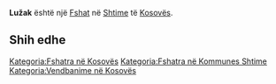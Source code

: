 {{Fshat në Kosovës
 | Emri                = Lužak
| srp_N_name = Lužak
| srp_N_FULL_NAME_RO = Lužak
| srp_N_FULL_NAME_ND_RO = Luzak
| srp_N_SORT_NAME_RG = LUZAK
| srp_N_FULL_NAME_RG = Lužak
| srp_N_FULL_NAME_ND_RG = Luzak
| std_V_name = Topilj
| std_V_FULL_NAME_RO = Topilj
| std_V_FULL_NAME_ND_RO = Topilj
| std_V_SORT_NAME_RG = TOPILJ
| std_V_FULL_NAME_RG = Topilj
| std_V_FULL_NAME_ND_RG = Topilj

 | Emri (Rasa dhanore) = 
 | Figura              = 
 | Shteti              = Kosovo
 | Komuna              = Shtime
 | Kodi postar         = 
 | Sipërfaqja          = 

 | Popullsia           = 

 | Regj. i popullsisë  = 
 | Dend. e popullsisë  = 
 | Faqja zyrtare       = 
 <!--- Koordinatat ----> 
 | Gjerësia            = 42.415
 | Gjatësia            = 21.014167
 | Lartësia            = 
}}
'''Lužak''' është një [[Fshat]] në [[Shtime]] të [[Kosovës]].

<!-- == Gjeografia == -->
<!-- == Historia == -->
<!-- == Demografia == -->
== Shih edhe ==
{{Komuna Shtime}}
{{Kosovo-Administrata-Cung}}

[[Kategoria:Fshatra në Kosovës]]
[[Kategoria:Fshatra në Kommunes Shtime]]
[[Kategoria:Vendbanime në Kosovës]]